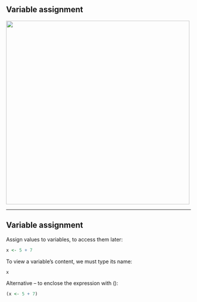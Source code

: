 ## Variable assignment

<img src="Images/VariableAssignment.png" style="width: 500px;"/>

---

## Variable assignment

Assign values to variables, to access them later:
```{r}
x <- 5 + 7
```

To view a variable's content, we must type its name:
```{r}
x
```

Alternative -- to enclose the expression with ():
```{r}
(x <- 5 + 7)
```



